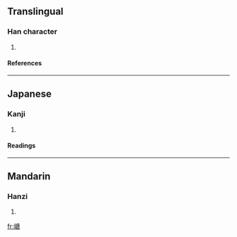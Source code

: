 ==Translingual==
===Han character===
{{Han char|rn=46|rad=山|as=10|sn=13|four=2076<sub>7</sub>|canj=山戈中口 (UILR)}}
# {{defn|Han|sort=山10}}
====References====
{{Han ref|kx=0317.140|dkj=08335|dj=0617.350|hdz=10792.020|uh=5D63|ud=23907|bh=DD4E|bd=56654}}
----
==Japanese==
===Kanji===
{{ja-kanji|grade=|rs=山10}}
# {{defn|Japanese}} 
====Readings====
{{ja-readings|on=[[たう]] (tau), [[だう]] (dau)|kun=}}
----
==Mandarin==
===Hanzi===
{{cmn-hanzi|pin=[[dāng]] ([[dang1]])|wg=tang<sup>1</sup>}}
# {{defn|Mandarin}}

[[fr:嵣]]